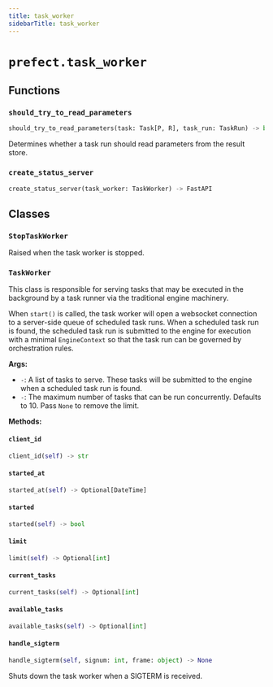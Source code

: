 ```yaml
---
title: task_worker
sidebarTitle: task_worker
---
```


# `prefect.task_worker`

## Functions

### `should_try_to_read_parameters` <sup><a href="https://github.com/prefecthq/prefect/blob/main/src/prefect/task_worker.py#L67"><Icon icon="github" size="14" /></a></sup>

```python
should_try_to_read_parameters(task: Task[P, R], task_run: TaskRun) -> bool
```


Determines whether a task run should read parameters from the result store.


### `create_status_server` <sup><a href="https://github.com/prefecthq/prefect/blob/main/src/prefect/task_worker.py#L410"><Icon icon="github" size="14" /></a></sup>

```python
create_status_server(task_worker: TaskWorker) -> FastAPI
```

## Classes

### `StopTaskWorker` <sup><a href="https://github.com/prefecthq/prefect/blob/main/src/prefect/task_worker.py#L61"><Icon icon="github" size="14" /></a></sup>


Raised when the task worker is stopped.


### `TaskWorker` <sup><a href="https://github.com/prefecthq/prefect/blob/main/src/prefect/task_worker.py#L79"><Icon icon="github" size="14" /></a></sup>


This class is responsible for serving tasks that may be executed in the background
by a task runner via the traditional engine machinery.

When `start()` is called, the task worker will open a websocket connection to a
server-side queue of scheduled task runs. When a scheduled task run is found, the
scheduled task run is submitted to the engine for execution with a minimal `EngineContext`
so that the task run can be governed by orchestration rules.

**Args:**
- `-`: A list of tasks to serve. These tasks will be submitted to the engine
when a scheduled task run is found.
- `-`: The maximum number of tasks that can be run concurrently. Defaults to 10.
Pass `None` to remove the limit.


**Methods:**

#### `client_id` <sup><a href="https://github.com/prefecthq/prefect/blob/main/src/prefect/task_worker.py#L140"><Icon icon="github" size="14" /></a></sup>

```python
client_id(self) -> str
```

#### `started_at` <sup><a href="https://github.com/prefecthq/prefect/blob/main/src/prefect/task_worker.py#L144"><Icon icon="github" size="14" /></a></sup>

```python
started_at(self) -> Optional[DateTime]
```

#### `started` <sup><a href="https://github.com/prefecthq/prefect/blob/main/src/prefect/task_worker.py#L148"><Icon icon="github" size="14" /></a></sup>

```python
started(self) -> bool
```

#### `limit` <sup><a href="https://github.com/prefecthq/prefect/blob/main/src/prefect/task_worker.py#L152"><Icon icon="github" size="14" /></a></sup>

```python
limit(self) -> Optional[int]
```

#### `current_tasks` <sup><a href="https://github.com/prefecthq/prefect/blob/main/src/prefect/task_worker.py#L156"><Icon icon="github" size="14" /></a></sup>

```python
current_tasks(self) -> Optional[int]
```

#### `available_tasks` <sup><a href="https://github.com/prefecthq/prefect/blob/main/src/prefect/task_worker.py#L164"><Icon icon="github" size="14" /></a></sup>

```python
available_tasks(self) -> Optional[int]
```

#### `handle_sigterm` <sup><a href="https://github.com/prefecthq/prefect/blob/main/src/prefect/task_worker.py#L167"><Icon icon="github" size="14" /></a></sup>

```python
handle_sigterm(self, signum: int, frame: object) -> None
```

Shuts down the task worker when a SIGTERM is received.


